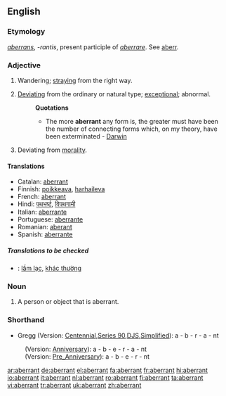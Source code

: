 ==English==

===Etymology===
{{L.}} ''[[aberrans]]'', ''-rantis'', present participle of ''[[aberrare]]''. See [[aberr]].

===Adjective===
{{en-adj}}

# Wandering; [[straying]] from the right way.
# {{biology}} [[deviating|Deviating]] from the ordinary or natural type; [[exceptional]]; abnormal.
#:'''Quotations'''
#:*The more '''aberrant''' any form is, the greater must have been the number of connecting forms which, on my theory, have been exterminated - [[Darwin]]
# Deviating from [[morality]].

====Translations====
*Catalan: [[aberrant]] {{m, f}}
*Finnish: [[poikkeava]], [[harhaileva]]
*French: [[aberrant]] {{m}}
*Hindi: [[पथभर्ष्ट]], [[विपथगामी]]
*Italian: [[aberrante]] {{m}}
*Portuguese: [[aberrante]] {{m}}
*Romanian: [[aberant]]
*Spanish: [[aberrante]] {{m}}

=====Translations to be checked=====
{{checktrans}}
*{{ttbc|Vietnamese}}: [[lầm lạc]], [[khác thường]]

===Noun===
{{en-noun}}
# A person or object that is aberrant.

===Shorthand===
* Gregg (Version: [http://en.wikipedia.org/wiki/Gregg_Shorthand#Centennial_Gregg_Shorthand Centennial],[http://en.wikipedia.org/wiki/Gregg_Shorthand#Series_90_Gregg_Shorthand  Series 90],[http://en.wikipedia.org/wiki/Gregg_Shorthand#Diamond_Jubilee_Gregg_Shorthand  DJS],[http://en.wikipedia.org/wiki/Gregg_Shorthand#Simplified_Gregg_Shorthand Simplified]): a - b - r - a - nt
: (Version: [http://en.wikipedia.org/wiki/Gregg_Shorthand#Anniversary_Gregg_Shorthand Anniversary]): a - b - e - r - a - nt
: (Version: [http://en.wikipedia.org/wiki/Gregg_Shorthand#Pre_Anniversary_Gregg_Shorthand Pre_Anniversary]): a - b - e - r - nt

[[ar:aberrant]]
[[de:aberrant]]
[[el:aberrant]]
[[fa:aberrant]]
[[fr:aberrant]]
[[hi:aberrant]]
[[io:aberrant]]
[[it:aberrant]]
[[nl:aberrant]]
[[ro:aberrant]]
[[fi:aberrant]]
[[ta:aberrant]]
[[vi:aberrant]]
[[tr:aberrant]]
[[uk:aberrant]]
[[zh:aberrant]]